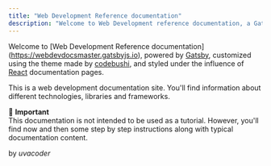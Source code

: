 ```yaml
---
title: "Web Development Reference documentation"
description: "Welcome to Web Development reference documentation, a Gatsby powered site intended to offer quick references for common use cases on different technoligies, libraries and frameworks."
---
```


Welcome to [Web Development Reference documentation]
(https://webdevdocsmaster.gatsbyjs.io), powered by <a href="https://www.gatsbyjs.org/" target="_blank">Gatsby</a>, customized using the theme made by <a href="https://github.com/codebushi/gatsby-theme-document" target="_blank">codebushi</a>, and styled under the influence of <a href="https://reactjs.org/docs/getting-started.html" target="_blank">React</a> documentation pages.

This is a web development documentation site. You'll find information about different technologies, libraries and frameworks.

<Message variant='important'>
  🔔️ <b>Important</b> <br/>
  This documentation is not intended to be used as a tutorial. However, you'll find now and then some step by step instructions along with typical documentation content.
</Message>

by *uvacoder*
